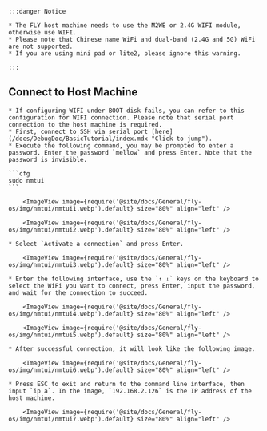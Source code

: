 

    :::danger Notice

    * The FLY host machine needs to use the M2WE or 2.4G WIFI module, otherwise use WIFI.
    * Please note that Chinese name WiFi and dual-band (2.4G and 5G) WiFi are not supported.
    * If you are using mini pad or lite2, please ignore this warning.

    :::

## Connect to Host Machine

    * If configuring WIFI under BOOT disk fails, you can refer to this configuration for WIFI connection. Please note that serial port connection to the host machine is required.
    * First, connect to SSH via serial port [here](/docs/DebugDoc/BasicTutorial/index.mdx "Click to jump").
    * Execute the following command, you may be prompted to enter a password. Enter the password `mellow` and press Enter. Note that the password is invisible.

    ```cfg
    sudo nmtui
    ```

        <ImageView image={require('@site/docs/General/fly-os/img/nmtui/nmtui1.webp').default} size="80%" align="left" />

        <ImageView image={require('@site/docs/General/fly-os/img/nmtui/nmtui2.webp').default} size="80%" align="left" />

    * Select `Activate a connection` and press Enter.

        <ImageView image={require('@site/docs/General/fly-os/img/nmtui/nmtui3.webp').default} size="80%" align="left" />

    * Enter the following interface, use the `↑ ↓` keys on the keyboard to select the WiFi you want to connect, press Enter, input the password, and wait for the connection to succeed.

        <ImageView image={require('@site/docs/General/fly-os/img/nmtui/nmtui4.webp').default} size="80%" align="left" />

        <ImageView image={require('@site/docs/General/fly-os/img/nmtui/nmtui5.webp').default} size="80%" align="left" />

    * After successful connection, it will look like the following image.

        <ImageView image={require('@site/docs/General/fly-os/img/nmtui/nmtui6.webp').default} size="80%" align="left" />

    * Press ESC to exit and return to the command line interface, then input `ip a`. In the image, `192.168.2.126` is the IP address of the host machine.

        <ImageView image={require('@site/docs/General/fly-os/img/nmtui/nmtui7.webp').default} size="80%" align="left" />